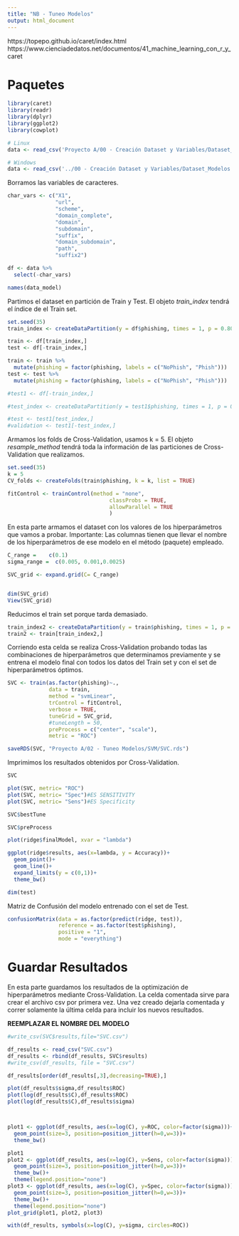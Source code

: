 ```yaml
---
title: "NB - Tuneo Modelos"
output: html_document
---
```


https://topepo.github.io/caret/index.html
https://www.cienciadedatos.net/documentos/41_machine_learning_con_r_y_caret

# Paquetes

```r
library(caret)
library(readr)
library(dplyr)
library(ggplot2)
library(cowplot)
```


```r
# Linux
data <- read_csv('Proyecto A/00 - Creación Dataset y Variables/Dataset_Modelos.csv')
```

```r
# Windows
data <- read_csv('../00 - Creación Dataset y Variables/Dataset_Modelos.csv')
```

Borramos las variables de caracteres.

```r
char_vars <- c("X1", 
               "url", 
               "scheme", 
               "domain_complete", 
               "domain", 
               "subdomain", 
               "suffix", 
               "domain_subdomain", 
               "path", 
               "suffix2")

df <- data %>%
  select(-char_vars)
```



```r
names(data_model)
```

Partimos el dataset en partición de Train y Test. El objeto *train_index* tendrá el índice de el Train set.

```r
set.seed(35)
train_index <- createDataPartition(y = df$phishing, times = 1, p = 0.80, list = FALSE)

train <- df[train_index,]
test <- df[-train_index,]

train <- train %>%
  mutate(phishing = factor(phishing, labels = c("NoPhish", "Phish")))
test <- test %>%
  mutate(phishing = factor(phishing, labels = c("NoPhish", "Phish")))

#test1 <- df[-train_index,]

#test_index <- createDataPartition(y = test1$phishing, times = 1, p = 0.5, list = FALSE)

#test <- test1[test_index,]
#validation <- test1[-test_index,]
```

Armamos los folds de Cross-Validation, usamos k = 5. El objeto *resample_method* tendrá toda la información de las particiones de Cross-Validation que realizamos.

```r
set.seed(35)
k = 5
CV_folds <- createFolds(train$phishing, k = k, list = TRUE)

fitControl <- trainControl(method = "none",
                                classProbs = TRUE,
                                allowParallel = TRUE
                                ) 

```

En esta parte armamos el dataset con los valores de los hiperparámetros que vamos a probar. Importante: Las columnas tienen que llevar el nombre de los hiperparámetros de ese modelo en el método (paquete) empleado.

```r
C_range =    c(0.1)
sigma_range =  c(0.005, 0.001,0.0025)

SVC_grid <- expand.grid(C= C_range)


dim(SVC_grid)
View(SVC_grid)
```

Reducimos el train set porque tarda demasiado.
```r
train_index2 <- createDataPartition(y = train$phishing, times = 1, p = 0.15, list = FALSE)
train2 <- train[train_index2,]
```

Corriendo esta celda se realiza Cross-Validation probando todas las combinaciones de hiperparámetros que determinamos previamente y se entrena el modelo final con todos los datos del Train set y con el set de hiperparámetros óptimos.
```r
SVC <- train(as.factor(phishing)~., 
             data = train, 
             method = "svmLinear", 
             trControl = fitControl,
             verbose = TRUE,
             tuneGrid = SVC_grid,
             #tuneLength = 50,
             preProcess = c("center", "scale"),
             metric = "ROC")
```







```r
saveRDS(SVC, "Proyecto A/02 - Tuneo Modelos/SVM/SVC.rds")
```

Imprimimos los resultados obtenidos por Cross-Validation.

```r
SVC
```
```r
plot(SVC, metric= "ROC")
plot(SVC, metric= "Spec")#ES SENSITIVITY
plot(SVC, metric= "Sens")#ES Specificity
```

```r
SVC$bestTune
```

```r
SVC$preProcess
```



```r
plot(ridge$finalModel, xvar = "lambda")
```

```r
ggplot(ridge$results, aes(x=lambda, y = Accuracy))+
  geom_point()+
  geom_line()+
  expand_limits(y = c(0,1))+
  theme_bw()
```


```r
dim(test)
```


Matriz de Confusión del modelo entrenado con el set de Test.

```r
confusionMatrix(data = as.factor(predict(ridge, test)),
                reference = as.factor(test$phishing),
                positive = "1",
                mode = "everything")
```

# Guardar Resultados

En esta parte guardamos los resultados de la optimización de hiperparámetros mediante Cross-Validation. La celda comentada sirve para crear el archivo csv por primera vez. Una vez creado dejarla comentada y correr solamente la última celda para incluir los nuevos resultados.

**REEMPLAZAR EL NOMBRE DEL MODELO**

```r
#write_csv(SVC$results,file="SVC.csv")
```

```r
df_results <- read_csv("SVC.csv")
df_results <- rbind(df_results, SVC$results)
#write_csv(df_results, file = "SVC.csv")
```


```r
df_results[order(df_results[,3],decreasing=TRUE),]
```





```r
plot(df_results$sigma,df_results$ROC)
plot(log(df_results$C),df_results$ROC)
plot(log(df_results$C),df_results$sigma)



plot1 <- ggplot(df_results, aes(x=log(C), y=ROC, color=factor(sigma)))+
  geom_point(size=3, position=position_jitter(h=0,w=3))+
  theme_bw()

plot1
plot2 <- ggplot(df_results, aes(x=log(C), y=Sens, color=factor(sigma)))+
  geom_point(size=3, position=position_jitter(h=0,w=3))+
  theme_bw()+
  theme(legend.position="none")
plot3 <- ggplot(df_results, aes(x=log(C), y=Spec, color=factor(sigma)))+
  geom_point(size=3, position=position_jitter(h=0,w=3))+
  theme_bw()+
  theme(legend.position="none")
plot_grid(plot1, plot2, plot3)
```
```r
with(df_results, symbols(x=log(C), y=sigma, circles=ROC))
```


